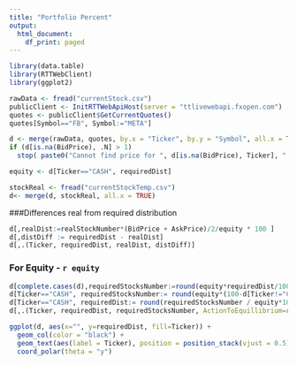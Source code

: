 ```yaml
---
title: "Portfolio Percent"
output:
  html_document:
    df_print: paged
---
```


```r
library(data.table)
library(RTTWebClient)
library(ggplot2)
```

```r
rawData <- fread("currentStock.csv")
publicClient <- InitRTTWebApiHost(server = "ttlivewebapi.fxopen.com")
quotes <- publicClient$GetCurrentQuotes()
quotes[Symbol=="FB", Symbol:="META"]

d <- merge(rawData, quotes, by.x = "Ticker", by.y = "Symbol", all.x = TRUE)
if (d[is.na(BidPrice), .N] > 1)
  stop( paste0("Cannot find price for ", d[is.na(BidPrice), Ticker], ". "))

equity <- d[Ticker=="CASH", requiredDist]

stockReal <- fread("currentStockTemp.csv")
d<- merge(d, stockReal, all.x = TRUE)

```

###Differences real from required distribution
```r
d[,realDist:=realStockNumber*(BidPrice + AskPrice)/2/equity * 100 ]
d[,distDiff := requiredDist - realDist]
d[,.(Ticker, requiredDist, realDist, distDiff)]
```

### For Equity - `r equity`
```r
d[complete.cases(d),requiredStocksNumber:=round(equity*requiredDist/100 /(BidPrice + AskPrice)*2)]
d[Ticker=="CASH", requiredStocksNumber:= round(equity*(100-d[Ticker!="CASH", sum(requiredDist)])/100)]
d[Ticker=="CASH", requiredDist:= round(requiredStocksNumber / equity*100) ]
d[,.(Ticker, requiredDist, requiredStocksNumber, ActionToEquillibrium=requiredStocksNumber - realStockNumber)]
```

```r
ggplot(d, aes(x="", y=requiredDist, fill=Ticker)) + 
  geom_col(color = "black") +
  geom_text(aes(label = Ticker), position = position_stack(vjust = 0.5)) +
  coord_polar(theta = "y")

```
